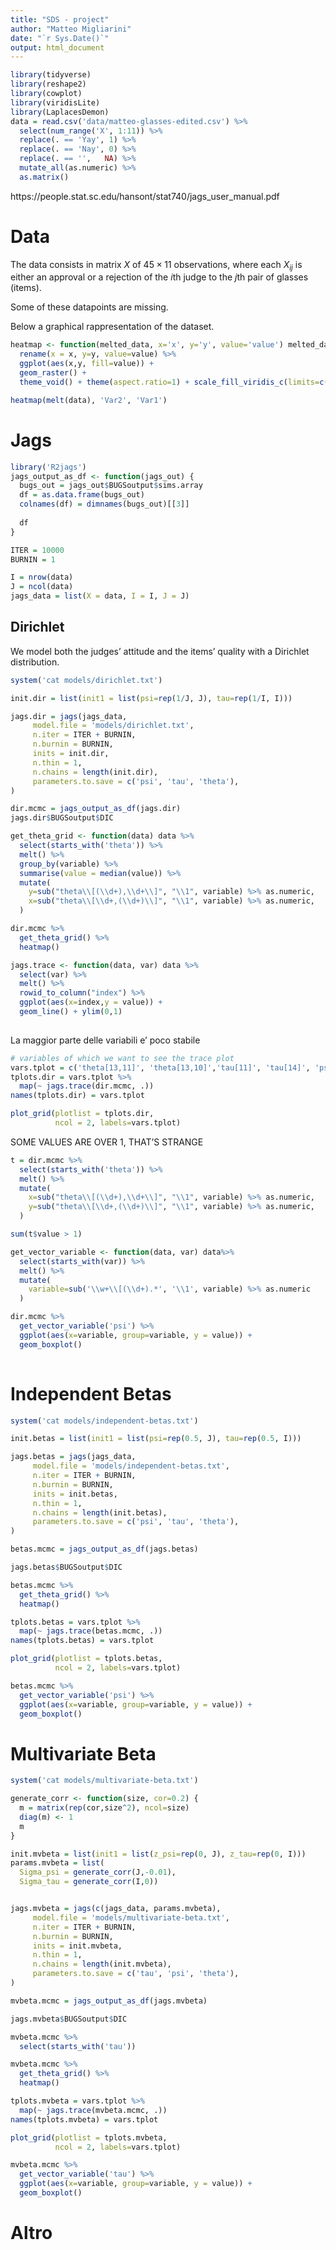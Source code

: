 ```yaml
---
title: "SDS - project"
author: "Matteo Migliarini"
date: "`r Sys.Date()`"
output: html_document
---
```

```r
library(tidyverse)
library(reshape2)
library(cowplot)
library(viridisLite)
library(LaplacesDemon)
data = read.csv('data/matteo-glasses-edited.csv') %>% 
  select(num_range('X', 1:11)) %>%
  replace(. == 'Yay', 1) %>%
  replace(. == 'Nay', 0) %>% 
  replace(. == '',   NA) %>%
  mutate_all(as.numeric) %>%
  as.matrix()
```

https://people.stat.sc.edu/hansont/stat740/jags_user_manual.pdf


# Data
The data consists in matrix $X$ of $45 \times 11$ observations, where each $X_{ij}$ is either an approval or a rejection of the $i$th judge to the $j$th pair of glasses (items).

Some of these datapoints are missing.

Below a graphical rappresentation of the dataset.
```r
heatmap <- function(melted_data, x='x', y='y', value='value') melted_data %>%
  rename(x = x, y=y, value=value) %>%
  ggplot(aes(x,y, fill=value)) +
  geom_raster() +
  theme_void() + theme(aspect.ratio=1) + scale_fill_viridis_c(limits=c(0,1))

heatmap(melt(data), 'Var2', 'Var1')
```

# Jags
```r
library('R2jags')
jags_output_as_df <- function(jags_out) {
  bugs_out = jags_out$BUGSoutput$sims.array
  df = as.data.frame(bugs_out)
  colnames(df) = dimnames(bugs_out)[[3]]
  
  df
}

ITER = 10000
BURNIN = 1

I = nrow(data)
J = ncol(data)
jags_data = list(X = data, I = I, J = J)
```

## Dirichlet 
We model both the judges' attitude and the items' quality with a Dirichlet distribution.

```r
system('cat models/dirichlet.txt')
```


```r
init.dir = list(init1 = list(psi=rep(1/J, J), tau=rep(1/I, I)))

jags.dir = jags(jags_data,
     model.file = 'models/dirichlet.txt',
     n.iter = ITER + BURNIN,
     n.burnin = BURNIN,
     inits = init.dir,
     n.thin = 1,
     n.chains = length(init.dir),
     parameters.to.save = c('psi', 'tau', 'theta'),
)

dir.mcmc = jags_output_as_df(jags.dir)
jags.dir$BUGSoutput$DIC

```


```r
get_theta_grid <- function(data) data %>%
  select(starts_with('theta')) %>%
  melt() %>%
  group_by(variable) %>%
  summarise(value = median(value)) %>%
  mutate(
    y=sub("theta\\[(\\d+),\\d+\\]", "\\1", variable) %>% as.numeric,
    x=sub("theta\\[\\d+,(\\d+)\\]", "\\1", variable) %>% as.numeric,
  )

dir.mcmc %>%
  get_theta_grid() %>%
  heatmap()
```

```r
jags.trace <- function(data, var) data %>%
  select(var) %>%
  melt() %>%
  rowid_to_column("index") %>%
  ggplot(aes(x=index,y = value)) +
  geom_line() + ylim(0,1)
  
```

La maggior parte delle variabili e' poco stabile
```r
# variables of which we want to see the trace plot
vars.tplot = c('theta[13,11]', 'theta[13,10]','tau[11]', 'tau[14]', 'psi[2]', 'psi[11]')
tplots.dir = vars.tplot %>%
  map(~ jags.trace(dir.mcmc, .))
names(tplots.dir) = vars.tplot 

plot_grid(plotlist = tplots.dir,
          ncol = 2, labels=vars.tplot)
```

SOME VALUES ARE OVER 1, THAT'S STRANGE
```r
t = dir.mcmc %>%
  select(starts_with('theta')) %>%
  melt() %>%
  mutate(
    x=sub("theta\\[(\\d+),\\d+\\]", "\\1", variable) %>% as.numeric,
    y=sub("theta\\[\\d+,(\\d+)\\]", "\\1", variable) %>% as.numeric,
  )

sum(t$value > 1)
```

```r
get_vector_variable <- function(data, var) data%>%
  select(starts_with(var)) %>%
  melt() %>%
  mutate(
    variable=sub('\\w+\\[(\\d+).*', '\\1', variable) %>% as.numeric
  )

dir.mcmc %>%
  get_vector_variable('psi') %>%
  ggplot(aes(x=variable, group=variable, y = value)) +
  geom_boxplot()
  
```
# Independent Betas
```r
system('cat models/independent-betas.txt')
```
```r
init.betas = list(init1 = list(psi=rep(0.5, J), tau=rep(0.5, I)))

jags.betas = jags(jags_data,
     model.file = 'models/independent-betas.txt',
     n.iter = ITER + BURNIN,
     n.burnin = BURNIN,
     inits = init.betas,
     n.thin = 1,
     n.chains = length(init.betas),
     parameters.to.save = c('psi', 'tau', 'theta'),
)

betas.mcmc = jags_output_as_df(jags.betas)

jags.betas$BUGSoutput$DIC
```

```r
betas.mcmc %>%
  get_theta_grid() %>%
  heatmap()
```


```r
tplots.betas = vars.tplot %>%
  map(~ jags.trace(betas.mcmc, .))
names(tplots.betas) = vars.tplot 

plot_grid(plotlist = tplots.betas,
          ncol = 2, labels=vars.tplot)
```

```r
betas.mcmc %>% 
  get_vector_variable('psi') %>%
  ggplot(aes(x=variable, group=variable, y = value)) +
  geom_boxplot()
```
# Multivariate Beta
```r
system('cat models/multivariate-beta.txt')
```
```r
generate_corr <- function(size, cor=0.2) {
  m = matrix(rep(cor,size^2), ncol=size)
  diag(m) <- 1
  m
}
```

```r
init.mvbeta = list(init1 = list(z_psi=rep(0, J), z_tau=rep(0, I)))
params.mvbeta = list(
  Sigma_psi = generate_corr(J,-0.01), 
  Sigma_tau = generate_corr(I,0))


jags.mvbeta = jags(c(jags_data, params.mvbeta),
     model.file = 'models/multivariate-beta.txt',
     n.iter = ITER + BURNIN,
     n.burnin = BURNIN,
     inits = init.mvbeta,
     n.thin = 1,
     n.chains = length(init.mvbeta),
     parameters.to.save = c('tau', 'psi', 'theta'),
)

mvbeta.mcmc = jags_output_as_df(jags.mvbeta)

jags.mvbeta$BUGSoutput$DIC
```
```r
mvbeta.mcmc %>%
  select(starts_with('tau'))

```


```r
mvbeta.mcmc %>%
  get_theta_grid() %>%
  heatmap()
```


```r
tplots.mvbeta = vars.tplot %>%
  map(~ jags.trace(mvbeta.mcmc, .))
names(tplots.mvbeta) = vars.tplot 

plot_grid(plotlist = tplots.mvbeta,
          ncol = 2, labels=vars.tplot)
```

```r
mvbeta.mcmc %>% 
  get_vector_variable('tau') %>%
  ggplot(aes(x=variable, group=variable, y = value)) +
  geom_boxplot()
```
# Altro